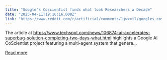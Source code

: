 ```yaml
---
title: "Google's Coscientist finds what took Researchers a Decade"
date: "2025-04-11T19:10:16.000Z"
link: "https://www.reddit.com/r/artificial/comments/1jwxxil/googles_coscientist_finds_what_took_researchers_a/"
---
```


The article at https://www.techspot.com/news/106874-ai-accelerates-superbug-solution-completing-two-days-what.html highlights a Google AI CoScientist project featuring a multi-agent system that genera...

[Read more](https://www.reddit.com/r/artificial/comments/1jwxxil/googles_coscientist_finds_what_took_researchers_a/)
